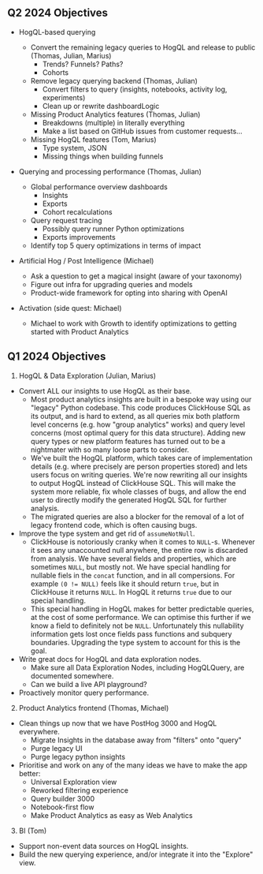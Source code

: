 ## Q2 2024 Objectives

- HogQL-based querying
  - Convert the remaining legacy queries to HogQL and release to public (Thomas, Julian, Marius)
    - Trends? Funnels? Paths?
    - Cohorts
  - Remove legacy querying backend (Thomas, Julian)
    - Convert filters to query (insights, notebooks, activity log, experiments)
    - Clean up or rewrite dashboardLogic
  - Missing Product Analytics features (Thomas, Julian)
    - Breakdowns (multiple) in literally everything
    - Make a list based on GitHub issues from customer requests…
  - Missing HogQL features (Tom, Marius)
    - Type system, JSON
    - Missing things when building funnels

- Querying and processing performance (Thomas, Julian)
  - Global performance overview dashboards
    - Insights
    - Exports
    - Cohort recalculations
  - Query request tracing
    - Possibly query runner Python optimizations
    - Exports improvements
  - Identify top 5 query optimizations in terms of impact

- Artificial Hog / Post Intelligence (Michael)
  - Ask a question to get a magical insight (aware of your taxonomy)
  - Figure out infra for upgrading queries and models
  - Product-wide framework for opting into sharing with OpenAI

- Activation (side quest: Michael)
  - Michael to work with Growth to identify optimizations to getting started with Product Analytics

## Q1 2024 Objectives

1. HogQL & Data Exploration (Julian, Marius)
  - Convert ALL our insights to use HogQL as their base.
    - Most product analytics insights are built in a bespoke way using our "legacy" Python codebase. This code produces ClickHouse SQL as its output, and is hard to extend, as all queries mix both platform level concerns (e.g. how "group analytics" works) and query level concerns (most optimal query for this data structure). Adding new query types or new platform features has turned out to be a nightmater with so many loose parts to consider.
    - We've built the HogQL platform, which takes care of implementation details (e.g. where precisely are person properties stored) and lets users focus on writing queries. We're now rewriting all our insights to output HogQL instead of ClickHouse SQL. This will make the system more reliable, fix whole classes of bugs, and allow the end user to directly modify the generated HogQL SQL for further analysis.
    - The migrated queries are also a blocker for the removal of a lot of legacy frontend code, which is often causing bugs.
  - Improve the type system and get rid of `assumeNotNull`.
    - ClickHouse is notoriously cranky when it comes to `NULL`-s. Whenever it sees any unaccounted null anywhere, the entire row is discarded from analysis. We have several fields and properties, which are sometimes `NULL`, but mostly not. We have special handling for nullable fiels in the `concat` function, and in all compersions. For example `(0 != NULL)` feels like it should return `true`, but in ClickHouse it returns `NULL`. In HogQL it returns `true` due to our special handling.
    - This special handling in HogQL makes for better predictable queries, at the cost of some performance. We can optimise this further if we know a field to definitely not be `NULL`. Unfortunately this nullability information gets lost once fields pass functions and subquery boundaries. Upgrading the type system to account for this is the goal.
  - Write great docs for HogQL and data exploration nodes.
    - Make sure all Data Exploration Nodes, including HogQLQuery, are documented somewhere.
    - Can we build a live API playground?
  - Proactively monitor query performance.

2. Product Analytics frontend (Thomas, Michael)
  - Clean things up now that we have PostHog 3000 and HogQL everywhere.
    - Migrate Insights in the database away from "filters" onto "query"
    - Purge legacy UI
    - Purge legacy python insights
  - Prioritise and work on any of the many ideas we have to make the app better:
    - Universal Exploration view
    - Reworked filtering experience
    - Query builder 3000
    - Notebook-first flow
    - Make Product Analytics as easy as Web Analytics
3. BI (Tom)
  - Support non-event data sources on HogQL insights.
  - Build the new querying experience, and/or integrate it into the "Explore" view.
